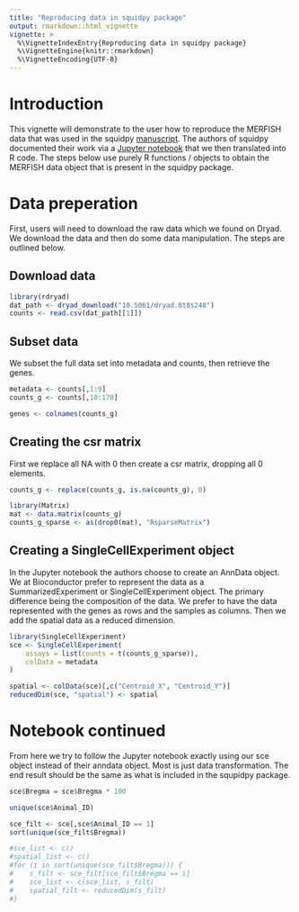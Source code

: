 ```yaml
---
title: "Reproducing data in squidpy package"
output: rmarkdown::html_vignette
vignette: >
  %\VignetteIndexEntry{Reproducing data in squidpy package}
  %\VignetteEngine{knitr::rmarkdown}
  %\VignetteEncoding{UTF-8}
---
```


# Introduction

This vignette will demonstrate to the user how to reproduce the MERFISH data
that was used in the squidpy [manuscript][]. The authors of squidpy documented
their work via a [Jupyter notebook][] that we then translated into R code. The steps
below use purely R functions / objects to obtain the MERFISH data object that is
present in the squidpy package.

[manuscript]: https://www.nature.com/articles/s41592-021-01358-2#Sec24
[Jupyter notebook]: https://github.com/theislab/squidpy_reproducibility/blob/master/notebooks/prepare_data/merfish.ipynb

# Data preperation

First, users will need to download the raw data which we found on Dryad. We
download the data and then do some data manipulation. The steps are outlined
below.

## Download data

```r
library(rdryad)
dat_path <- dryad_download("10.5061/dryad.8t8s248")
counts <- read.csv(dat_path[[1]])
``` 

## Subset data

We subset the full data set into metadata and counts, then retrieve the genes.

```r
metadata <- counts[,1:9]
counts_g <- counts[,10:170]

genes <- colnames(counts_g)
```

## Creating the csr matrix

First we replace all NA with 0 then create a csr matrix, dropping all 0
elements.

```r
counts_g <- replace(counts_g, is.na(counts_g), 0)

library(Matrix)
mat <- data.matrix(counts_g)
counts_g_sparse <- as(drop0(mat), "RsparseMatrix")
```

## Creating a SingleCellExperiment object

In the Jupyter notebook the authors choose to create an AnnData object. We at
Bioconductor prefer to represent the data as a SummarizedExperiment or
SingleCellExperiment object. The primary difference being the composition of the
data. We prefer to have the data represented with the genes as rows and the
samples as columns. Then we add the spatial data as a reduced dimension.

```r
library(SingleCellExperiment)
sce <- SingleCellExperiment(
    assays = list(counts = t(counts_g_sparse)),
    colData = metadata
)

spatial <- colData(sce)[,c("Centroid_X", "Centroid_Y")]
reducedDim(sce, "spatial") <- spatial
```

# Notebook continued

From here we try to follow the Jupyter notebook exactly using our sce object
instead of their anndata object. Most is just data transformation. The end
result should be the same as what is included in the squpidpy package.

```r
sce$Bregma = sce$Bregma * 100

unique(sce$Animal_ID)

sce_filt <- sce[,sce$Animal_ID == 1]
sort(unique(sce_filt$Bregma))

#sce_list <- c()
#spatial_list <- c()
#for (i in sort(unique(sce_filt$Bregma))) {
#    s_filt <- sce_filt[sce_filt$Bregma == i]
#    sce_list <- c(sce_list, s_filt)
#    spatial_filt <- reducedDim(s_filt)
#}
```
